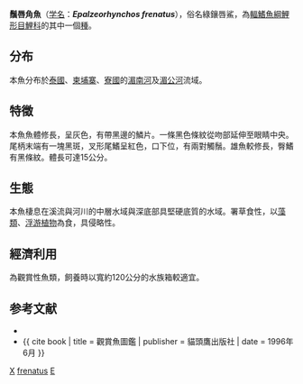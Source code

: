 {{Speciesbox
| taxon = Epalzeorhynchos frenatus
| binomial_authority = [[Fowler|Fowler]], 1934
| status = NE
| status_system = iucn3.1
| synonyms = *''Epalzeorhynchos frenatum''<br /><small>Fowler, 1934</small>
*''Labeo erythrura''<br /><small>Fowler, 1937</small> ''
*''Labeo erythrurus''<br /><small>Fowler, 1937</small> ''
*''Labeo frenatus''<br /><small>Fowler, 1934</small>
}}

'''鬚唇角魚'''（[[学名|学名]]：'''''Epalzeorhynchos frenatus'''''），俗名綠鑲唇鯊，為[[輻鰭魚綱|輻鰭魚綱]][[鯉形目|鯉形目]][[鯉科|鯉科]]的其中一個[[種|種]]。

== 分布 ==
本魚分布於[[泰國|泰國]]、[[柬埔寨|柬埔寨]]、[[寮國|寮國]]的[[湄南河|湄南河]]及[[湄公河|湄公河]]流域。

== 特徵 ==
本魚魚體修長，呈灰色，有帶黑邊的鱗片。一條黑色條紋從吻部延伸至眼睛中央。尾柄末端有一塊黑斑，叉形尾鰭呈紅色，口下位，有兩對觸鬚。雄魚較修長，臀鰭有黑條紋。體長可達15公分。

== 生態 ==
本魚棲息在溪流與河川的中層水域與深底部具堅硬底質的水域。署草食性，以[[藻類|藻類]]、[[浮游植物|浮游植物]]為食，具侵略性。

== 經濟利用 ==
為觀賞性魚類，飼養時以寬約120公分的水族箱較適宜。

== 参考文献 ==
{{refbegin}}
*{{FishBase_species|genus=Epalzeorhynchos|species=frenatus|year=2011|month=12}}
*{{ cite book | title = 觀賞魚圖鑑 | publisher = 貓頭鷹出版社 | date = 1996年6月 }}
{{refend}}
{{Taxonbar}}
[[Category:觀賞魚|X]]
[[Category:角魚屬|frenatus]]
[[Category:1934年描述的魚類|E]]